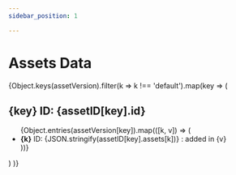 ```yaml
---
sidebar_position: 1

---
```


# Assets Data


{Object.keys(assetVersion).filter(k => k !== 'default').map(key => (
  <div key={key}>
    <h2>
      {key}
      <span className="badge badge--secondary margin-left--sm">ID: {assetID[key].id}</span>
    </h2>
    <ul>
      {Object.entries(assetVersion[key]).map(([k, v]) => (
        <li key={k}>
          <b>{k}</b>
          <span className="badge badge--secondary margin-left--xs">ID: {JSON.stringify(assetID[key].assets[k])}</span>
          : added in {v}
        </li>
      ))}
    </ul>
  </div>
  )
)}